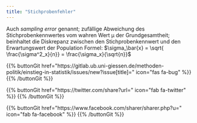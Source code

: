 ```yaml
---
title: "Stichprobenfehler"
---
```


Auch *sampling error* genannt; zufällige Abweichung des Stichprobenkennwertes vom wahren Wert μ der Grundgesamtheit; beinhaltet die Diskrepanz zwischen den Stichprobenkennwert und den Erwartungswert der Population
Formel: $\sigma_\bar{x} = \sqrt{ \frac{\sigma^2_x}{n}} = \frac{\sigma_x}{\sqrt{n}}$

{{% buttonGit href=\"https\:\/\/gitlab.ub.uni-giessen.de\/methoden-politik\/einstieg-in-statistik\/issues\/new?issue[title]=\" icon=\"fas fa-bug\" %}} {{% /buttonGit %}} 

{{% buttonGit href=\"https\:\/\/twitter.com\/share?url=\" icon=\"fab fa-twitter\" %}} {{% /buttonGit %}}

{{% buttonGit href=\"https\:\/\/www.facebook.com\/sharer\/sharer.php?u=\" icon=\"fab fa-facebook\" %}} {{% /buttonGit %}}

